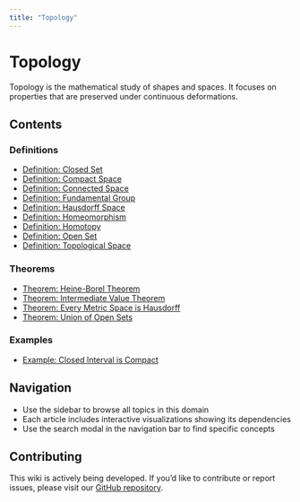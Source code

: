 ```yaml
---
title: "Topology"
---
```


# Topology

Topology is the mathematical study of shapes and spaces. It focuses on properties that are preserved under continuous deformations.

## Contents

### Definitions

- [Definition: Closed Set](def-closed-set.qmd)
- [Definition: Compact Space](def-compact.qmd)
- [Definition: Connected Space](def-connected.qmd)
- [Definition: Fundamental Group](def-fundamental-group.qmd)
- [Definition: Hausdorff Space](def-hausdorff.qmd)
- [Definition: Homeomorphism](def-homeomorphism.qmd)
- [Definition: Homotopy](def-homotopy.qmd)
- [Definition: Open Set](def-open-set.qmd)
- [Definition: Topological Space](def-topological-space.qmd)

### Theorems

- [Theorem: Heine-Borel Theorem](thm-heine-borel.qmd)
- [Theorem: Intermediate Value Theorem](thm-intermediate-value.qmd)
- [Theorem: Every Metric Space is Hausdorff](thm-metric-hausdorff.qmd)
- [Theorem: Union of Open Sets](thm-union-open-sets.qmd)

### Examples

- [Example: Closed Interval is Compact](ex-closed-interval-compact.qmd)

## Navigation

- Use the sidebar to browse all topics in this domain
- Each article includes interactive visualizations showing its dependencies
- Use the search modal in the navigation bar to find specific concepts

## Contributing

This wiki is actively being developed. If you'd like to contribute or report issues,
please visit our [GitHub repository](https://github.com/RK0429/ModernMath).
